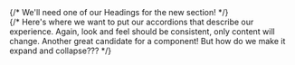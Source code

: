 <section>
  {/* We'll need one of our Headings for the new section! */}
  <div className="experience-accordions">
    {/* 
      Here's where we want to put our accordions that describe 
      our experience. Again, look and feel should be consistent, 
      only content will change. Another great candidate for a 
      component! But how do we make it expand and collapse???
    */}
  </div>
</section>